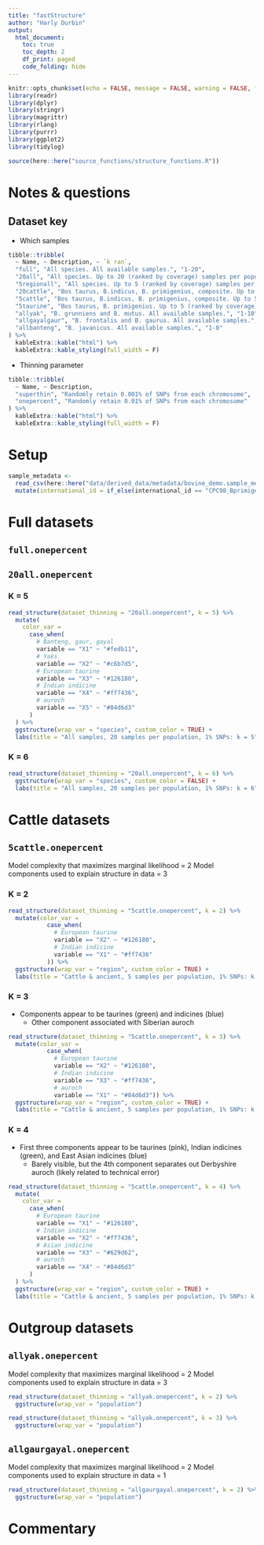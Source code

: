 ```yaml
---
title: "fastStructure"
author: "Harly Durbin"
output:
  html_document:
    toc: true
    toc_depth: 2
    df_print: paged
    code_folding: hide
---
```


```r
knitr::opts_chunk$set(echo = FALSE, message = FALSE, warning = FALSE, fig.width = 10, fig.height = 7)
library(readr)
library(dplyr)
library(stringr)
library(magrittr)
library(rlang)
library(purrr)
library(ggplot2)
library(tidylog)

source(here::here("source_functions/structure_functions.R"))
```

# Notes & questions

## Dataset key

* Which samples

```r
tibble::tribble(
  ~ Name, ~ Description, ~ `k ran`,
  "full", "All species. All available samples.", "1-20",
  "20all", "All species. Up to 20 (ranked by coverage) samples per population label.", "1-20",
  "5regionall", "All species. Up to 5 (ranked by coverage) samples per species per region", "1-20",
  "20cattle", "Bos taurus, B.indicus, B. primigenius, composite. Up to 20 (ranked by coverage) samples per population label.", "1-20",
  "5cattle", "Bos taurus, B.indicus, B. primigenius, composite. Up to 5 (ranked by coverage) samples per population label.", "1-20",
  "5taurine", "Bos taurus, B. primigenius. Up to 5 (ranked by coverage) samples per population label.", "1-20",
  "allyak", "B. grunniens and B. mutus. All available samples.", "1-10",
  "allgayalgaur", "B. frontalis and B. gaurus. All available samples.", "1-10",
  "allbanteng", "B. javanicus. All available samples.", "1-8"
) %>% 
  kableExtra::kable("html") %>% 
  kableExtra::kable_styling(full_width = F)
```

* Thinning parameter

```r
tibble::tribble(
  ~ Name, ~ Description,
  "superthin", "Randomly retain 0.001% of SNPs from each chromosome",
  "onepercent", "Randomly retain 0.01% of SNPs from each chromosome"
) %>% 
  kableExtra::kable("html") %>% 
  kableExtra::kable_styling(full_width = F)
```

# Setup

```r
sample_metadata <- 
  read_csv(here::here("data/derived_data/metadata/bovine_demo.sample_metadata.csv")) %>% 
  mutate(international_id = if_else(international_id == "CPC98_Bprimigenius_EnglandDerbyshire_5936", "ancient_derbyshire", international_id))
```

# Full datasets

## `full.onepercent` {.tabset}

## `20all.onepercent` {.tabset}

### K = 5

```r

read_structure(dataset_thinning = "20all.onepercent", k = 5) %>%
  mutate(
    color_var =
      case_when(
        # Banteng, gaur, gayal
        variable == "X1" ~ "#fedb11",
        # Yaks
        variable == "X2" ~ "#c6b7d5",
        # European taurine
        variable == "X3" ~ "#126180",
        # Indian indicine
        variable == "X4" ~ "#ff7436",
        # auroch
        variable == "X5" ~ "#84d6d3"
      )
  ) %>%
  ggstructure(wrap_var = "species", custom_color = TRUE) +
  labs(title = "All samples, 20 samples per population, 1% SNPs: k = 5")

```

### K = 6

```r

read_structure(dataset_thinning = "20all.onepercent", k = 6) %>% 
  ggstructure(wrap_var = "species", custom_color = FALSE) +
  labs(title = "All samples, 20 samples per population, 1% SNPs: k = 6")

```

# Cattle datasets 

## `5cattle.onepercent` {.tabset}

Model complexity that maximizes marginal likelihood = 2
Model components used to explain structure in data = 3

### K = 2

```r

read_structure(dataset_thinning = "5cattle.onepercent", k = 2) %>% 
  mutate(color_var =
           case_when(
             # European taurine
             variable == "X2" ~ "#126180",
             # Indian indicine
             variable == "X1" ~ "#ff7436"
           )) %>% 
  ggstructure(wrap_var = "region", custom_color = TRUE) +
  labs(title = "Cattle & ancient, 5 samples per population, 1% SNPs: k = 2")

```

### K = 3

* Components appear to be taurines (green) and indicines (blue)
    + Other component associated with Siberian auroch

```r

read_structure(dataset_thinning = "5cattle.onepercent", k = 3) %>%
  mutate(color_var =
           case_when(
             # European taurine
             variable == "X2" ~ "#126180",
             # Indian indicine
             variable == "X3" ~ "#ff7436",
             # auroch
             variable == "X1" ~ "#84d6d3")) %>%
  ggstructure(wrap_var = "region", custom_color = TRUE) +
  labs(title = "Cattle & ancient, 5 samples per population, 1% SNPs: k = 3")

```

### K = 4

* First three components appear to be taurines (pink), Indian indicines (green), and East Asian indicines (blue)
    + Barely visible, but the 4th component separates out Derbyshire auroch (likely related to technical error)

```r

read_structure(dataset_thinning = "5cattle.onepercent", k = 4) %>%
  mutate(
    color_var =
      case_when(
        # European taurine
        variable == "X1" ~ "#126180",
        # Indian indicine
        variable == "X2" ~ "#ff7436",
        # Asian indicine
        variable == "X3" ~ "#629d62",
        # auroch
        variable == "X4" ~ "#84d6d3"
      )
  ) %>%
  ggstructure(wrap_var = "region", custom_color = TRUE) +
  labs(title = "Cattle & ancient, 5 samples per population, 1% SNPs: k = 4")

```

# Outgroup datasets

## `allyak.onepercent`

Model complexity that maximizes marginal likelihood = 2
Model components used to explain structure in data = 3

```r

read_structure(dataset_thinning = "allyak.onepercent", k = 2) %>% 
  ggstructure(wrap_var = "population")

```

```r

read_structure(dataset_thinning = "allyak.onepercent", k = 3) %>% 
  ggstructure(wrap_var = "population")

```

## `allgaurgayal.onepercent`

Model complexity that maximizes marginal likelihood = 2
Model components used to explain structure in data = 1

```r
read_structure(dataset_thinning = "allgaurgayal.onepercent", k = 2) %>%
  ggstructure(wrap_var = "population")
```


# Commentary